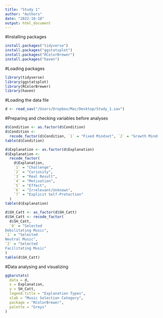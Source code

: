 ```yaml
---
title: "Study 1"
author: "Authors"
date: "2022-10-18"
output: html_document
---
```


#Installing packages
```r
install.packages("tidyverse")
install.packages("ggstatsplot")
install.packages("RColorBrewer")
install.packages("haven")
```

#Loading packages
```r
library(tidyverse)
library(ggstatsplot)
library(RColorBrewer)
library(haven)
```

#Loading the data file
```r
d <- read_sav("/Users/Dropbox/Mac/Desktop/Study_1.sav")
```

#Preparing and checking variables before analyses
```r
d$Condition <- as.factor(d$Condition)
d$Condition <-
  recode_factor(d$Condition, `1` = "Fixed Mindset", `2` = "Growth Mindset")
table(d$Condition)

d$Explanation <- as.factor(d$Explanation)
d$Explanation <-
  recode_factor(
    d$Explanation,
    `1` = "Challenge",
    `2` = "Curiosity",
    `3` = "Real Result",
    `4` = "Motivation",
    `5` = "Effect",
    `6` = "Irrelevant/Unknown",
    `7` = "Explicit Self-Protection"
  )
table(d$Explanation)

d$SH_Catt <- as_factor(d$SH_Catt)
d$SH_Catt <- recode_factor(
  d$SH_Catt,
  `0` = "Selected
Debilitating Music",
`1` = "Selected
Neutral Music",
`2` = "Selected
Facilitating Music"
)
table(d$SH_Catt)
```

#Data analysing and visualizing
```r
ggbarstats(
  data = d,
  x = Explanation,
  y = SH_Catt,
  legend.title = "Explanation Types",
  xlab = "Music Selection Category",
  package = "RColorBrewer",
  palette = "Greys"
)
```

